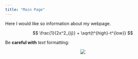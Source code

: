 ```yaml
---
title: "Main Page"
---
```


Here I would like so information about my webpage.

$$
\frac{1}{2x^2_{ij}} + \sqrt{t^{high}-t^{low}}
$$

Be **careful with** *text* formatting:

<center>
![](pics/Screenshot_1.png)
</center>